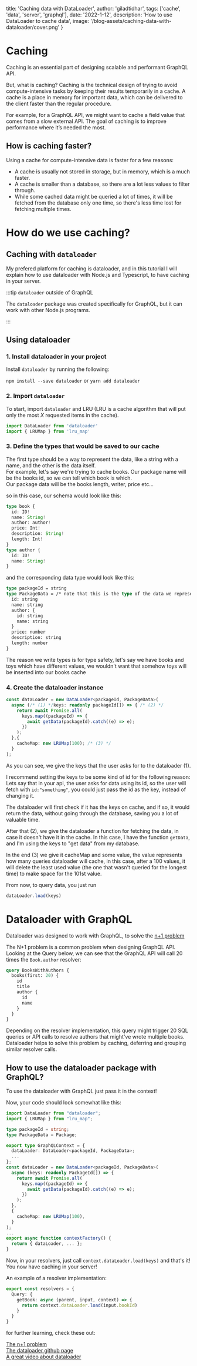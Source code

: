   title: 'Caching data with DataLoader',
  author: 'giladtidhar',
  tags: ['cache', 'data', 'server', 'graphql'],
  date: '2022-1-12',
  description: 'How to use DataLoader to cache data',
  image: '/blog-assets/caching-data-with-dataloader/cover.png'
}

# Caching

Caching is an essential part of designing scalable and performant GraphQL API.

But, what is caching?
Caching is the technical design of trying to avoid compute-intensive tasks by keeping their results temporarily in a cache.
A cache is a place in memory for important data, which can be delivered to the client faster than the regular procedure.

For example, for a GraphQL API, we might want to cache a field value that comes from a slow external API.
The goal of caching is to improve performance where it’s needed the most.

## How is caching faster?

Using a cache for compute-intensive data is faster for a few reasons:

- A cache is usually not stored in storage, but in memory, which is a much faster.
- A cache is smaller than a database, so there are a lot less values to filter through.
- While some cached data might be queried a lot of times, it will be fetched from the database only one time, so there's less time lost for fetching multiple times.

# How do we use caching?

## Caching with `dataloader`

My prefered platform for caching is dataloader, and in this tutorial I will explain how to use dataloader with Node.js and Typescript, to have caching in your server.

:::tip `dataloader` outside of GraphQL

The `dataloader` package was created specifically for GraphQL, but it can work with other Node.js programs.

:::

## Using dataloader

### 1. Install dataloader in your project

Install `dataloader` by running the following:

`npm install --save dataloader` or `yarn add dataloader`

### 2. Import `dataloader`

To start, import `dataloader` and LRU (LRU is a cache algorithm that will put only the most _X_ requested items in the cache).

```ts
import DataLoader from 'dataloader'
import { LRUMap } from 'lru_map'
```

### 3. Define the types that would be saved to our cache

The first type should be a way to represent the data, like a string with a name, and the other is the data itself.  
For example, let's say we're trying to cache books. Our package name will be the books id, so we can tell which book is which.  
Our package data will be the books length, writer, price etc...

so in this case, our schema would look like this:

```ts
type book {
  id: ID!
  name: String!
  author: author!
  price: Int!
  description: String!
  length: Int!
}
type author {
  id: ID!
  name: String!
}
```

and the corresponding data type would look like this:

```graphql
type packageId = string
type PackageData = /* note that this is the type of the data we represent. */ {
  id: string
  name: string
  author: {
    id: string
    name: string
  }
  price: number
  description: string
  length: number
}
```

The reason we write types is for type safety, let's say we have books and toys which have different values, we wouldn't want that somehow toys will be inserted into our books cache

### 4. Create the dataloader instance

```ts
const dataLoader = new DataLoader<packageId, PackageData>(
  async (/* (1) */keys: readonly packageId[]) => { /* (2) */
    return await Promise.all(
      keys.map((packageId) => {
        await getData(packageId).catch((e) => e);
      })
    );
  },{
    cacheMap: new LRUMap(100); /* (3) */
  }
);
```

As you can see, we give the keys that the user asks for to the dataloader (1).

I recommend setting the keys to be some kind of id for the following reason:
Lets say that in your api, the user asks for data using its id, so the user will fetch with `id:"something"`, you could just pass the id as the key, instead of changing it.

The dataloader will first check if it has the keys on cache, and if so, it would return the data, without going through the database, saving you a lot of valuable time.

After that (2), we give the dataloader a function for fetching the data, in case it doesn't have it in the cache.
In this case, I have the function `getData`, and I'm using the keys to "get data" from my database.

In the end (3) we give it cacheMap and some value, the value represents how many queries dataloader will cache, in this case, after a 100 values, it will delete the least used value (the one that wasn't queried for the longest time) to make space for the 101st value.

From now, to query data, you just run

```ts
dataLoader.load(keys)
```

# Dataloader with GraphQL

Dataloader was designed to work with GraphQL, to solve the [n+1 problem](https://medium.com/the-marcy-lab-school/what-is-the-n-1-problem-in-graphql-dd4921cb3c1a)

The N+1 problem is a common problem when designing GraphQL API.
Looking at the Query below, we can see that the GraphQL API will call 20 times the `Book.author` resolver:

```graphql
query BooksWithAuthors {
  books(first: 20) {
    id
    title
    author {
      id
      name
    }
  }
}
```

Depending on the resolver implementation, this query might trigger 20 SQL queries or API calls to resolve authors that might've wrote multiple books.
Dataloader helps to solve this problem by caching, deferring and grouping similar resolver calls.

## How to use the dataloader package with GraphQL?

To use the dataloader with GraphQL just pass it in the context!

Now, your code should look somewhat like this:

```ts
import DataLoader from "dataloader";
import { LRUMap } from "lru_map";

type packageId = string;
type PackageData = Package;

export type GraphQLContext = {
  dataLoader: DataLoader<packageId, PackageData>;
  ...
};
const dataLoader = new DataLoader<packageId, PackageData>(
  async (keys: readonly PackageId[]) => {
    return await Promise.all(
      keys.map((packageId) => {
        await getData(packageId).catch((e) => e);
      })
    );
  },
  {
    cacheMap: new LRUMap(100),
  }
);
...
export async function contextFactory() {
  return { dataLoader, ... };
}
```

Now, in your resolvers, just call `context.dataLoader.load(keys)` and that's it! You now have caching in your server!

An example of a resolver implementation:

```ts
export const resolvers = {
  Query: {
    getBook: async (parent, input, context) => {
      return context.dataLoader.load(input.bookId)
    }
  }
}
```

for further learning, check these out:

[The n+1 problem](https://medium.com/the-marcy-lab-school/what-is-the-n-1-problem-in-graphql-dd4921cb3c1a)  
[The dataloader github page](https://github.com/graphql/dataloader)  
[A great video about dataloader](https://youtu.be/_FQ1ZEWIn2s)
